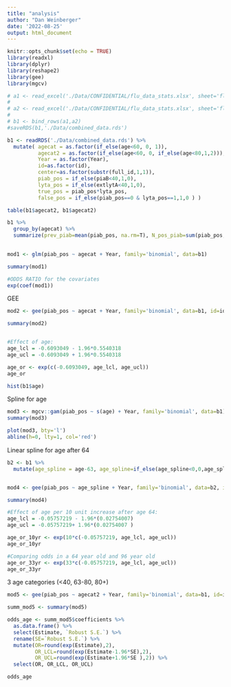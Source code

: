 ```yaml
---
title: "analysis"
author: "Dan Weinberger"
date: '2022-08-25'
output: html_document
---
```


```r
knitr::opts_chunk$set(echo = TRUE)
library(readxl)
library(dplyr)
library(reshape2)
library(gee)
library(mgcv)
```

```r
# a1 <- read_excel('./Data/CONFIDENTIAL/flu_data_stats.xlsx', sheet='flu1')
# 
# a2 <- read_excel('./Data/CONFIDENTIAL/flu_data_stats.xlsx', sheet='flu2')
# 
# b1 <- bind_rows(a1,a2)
#saveRDS(b1,'./Data/combined_data.rds')
```

```r
b1 <- readRDS('./Data/combined_data.rds') %>%
  mutate( agecat = as.factor(if_else(age<60, 0, 1)),
          agecat2 = as.factor(if_else(age<60, 0, if_else(age<80,1,2))),
          Year = as.factor(Year),
          id=as.factor(id),
          center=as.factor(substr(full_id,1,1)),
          piab_pos = if_else(piaB<40,1,0),
          lyta_pos = if_else(extlytA<40,1,0),
          true_pos = piab_pos*lyta_pos,
          false_pos = if_else(piab_pos==0 & lyta_pos==1,1,0 ) )

table(b1$agecat2, b1$agecat2)
```


```r
b1 %>%
  group_by(agecat) %>%
  summarize(prev_piab=mean(piab_pos, na.rm=T), N_pos_piab=sum(piab_pos, na.rm=T), prev_false_pos=mean(false_pos, na.rm=T)  )
  
```


```r

mod1 <- glm(piab_pos ~ agecat + Year, family='binomial', data=b1)

summary(mod1)

#ODDS RATIO for the covariates
exp(coef(mod1))
```

GEE
```r
mod2 <- gee(piab_pos ~ agecat + Year, family='binomial', data=b1, id=id)

summary(mod2)


#Effect of age:
age_lcl = -0.6093049 - 1.96*0.5540318
age_ucl = -0.6093049 + 1.96*0.5540318

age_or <- exp(c(-0.6093049, age_lcl, age_ucl))
age_or
```
```r
hist(b1$age)
```

Spline for age 

```r
mod3 <- mgcv::gam(piab_pos ~ s(age) + Year, family='binomial', data=b1)
summary(mod3)

plot(mod3, bty='l')
abline(h=0, lty=1, col='red')
```
Linear spline for age after 64

```r

b2 <- b1 %>%
  mutate(age_spline = age-63, age_spline=if_else(age_spline<0,0,age_spline))


mod4 <- gee(piab_pos ~ age_spline + Year, family='binomial', data=b2, id=id)

summary(mod4)

#Effect of age per 10 unit increase after age 64:
age_lcl = -0.05757219 - 1.96*(0.02754007)
age_ucl = -0.05757219+ 1.96*(0.02754007 )

age_or_10yr <- exp(10*c(-0.05757219, age_lcl, age_ucl))
age_or_10yr

#Comparing odds in a 64 year old and 96 year old
age_or_33yr <- exp(33*c(-0.05757219, age_lcl, age_ucl))
age_or_33yr
```
3 age categories (<40, 63-80, 80+)
```r

mod5 <- gee(piab_pos ~ agecat2 + Year, family='binomial', data=b1, id=id)

summ_mod5 <- summary(mod5)

odds_age <- summ_mod5$coefficients %>%
  as.data.frame() %>%
  select(Estimate, `Robust S.E.`) %>%
  rename(SE=`Robust S.E.`) %>%
  mutate(OR=round(exp(Estimate),2), 
         OR_LCL=round(exp(Estimate-1.96*SE),2),
         OR_UCL=round(exp(Estimate+1.96*SE ),2)) %>%
  select(OR, OR_LCL, OR_UCL)

odds_age
```


